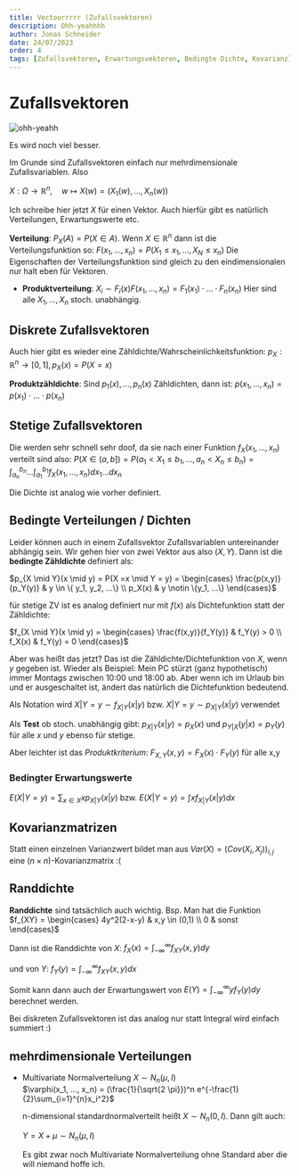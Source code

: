 ```yaml
---
title: Vectoorrrrr (Zufallsvektoren)
description: Ohh-yeahhhh
author: Jonas Schneider
date: 24/07/2023
order: 4
tags: [Zufallsvektoren, Erwartungsvektoren, Bedingte Dichte, Kovarianz]
---
```


# Zufallsvektoren

![ohh-yeahh](https://media.tenor.com/T71Q19nAn9MAAAAC/oh-yeah-vector.gif)

Es wird noch viel besser.

Im Grunde sind Zufallsvektoren einfach nur mehrdimensionale Zufallsvariablen. Also

$X: \Omega \to \mathbb{R}^n, \quad w \mapsto X(w) = (X_1(w), ..., X_n(w))$

Ich schreibe hier jetzt $X$ für einen Vektor. Auch hierfür gibt es natürlich Verteilungen, Erwartungswerte etc.

**Verteilung**: $P_X(A) = P(X \in A)$. Wenn $X \in \mathbb{R}^n$ dann ist die Verteilungsfunktion so: $F(x_1, ..., x_n) = P(X_1 \le x_1, ..., X_N \le x_n)$
Die Eigenschaften der Verteilungsfunktion sind gleich zu den eindimensionalen nur halt eben für Vektoren.

- **Produktverteilung**: $X_i \sim F_i(x)
  F(x_1, ..., x_n) = F_1(x_1) \cdot ... \cdot F_n(x_n)$
  Hier sind alle $X_1, ..., X_n$ stoch. unabhängig.

## Diskrete Zufallsvektoren

Auch hier gibt es wieder eine Zähldichte/Wahrscheinlichkeitsfunktion: $p_X: \mathbb{R}^n \to [0,1], p_X(x) = P(X = x)$

**Produktzähldichte**: Sind $p_1(x), ..., p_n(x)$ Zähldichten, dann ist: $p(x_1, ..., x_n) = p(x_1) \cdot ... \cdot p(x_n)$

## Stetige Zufallsvektoren

Die werden sehr schnell sehr doof, da sie nach einer Funktion $f_X(x_1, ..., x_n)$ verteilt sind also:
$P(X \in (a,b])= P(a_1 < X_1 \le b_1, ..., a_n < X_n \le b_n) = \int_{a_n}^{b_n}...\int_{a_1}^{b_1} f_X(x_1, ..., x_n)dx_1 ... dx_n$

Die Dichte ist analog wie vorher definiert.

## Bedingte Verteilungen / Dichten

Leider können auch in einem Zufallsvektor Zufallsvariablen untereinander abhängig sein.
Wir gehen hier von zwei Vektor aus also $(X,Y)$. Dann ist die **bedingte Zähldichte** definiert als:

$p_{X \mid Y}(x \mid y) = P(X =x \mid Y = y) = \begin{cases} \frac{p(x,y)}{p_Y(y)} & y \in \{ y_1, y_2, ...\} \\ p_X(x) & y \notin \{y_1, ...\} \end{cases}$

für stetige ZV ist es analog definiert nur mit $f(x)$ als Dichtefunktion statt der Zähldichte:

$f_{X \mid Y}(x \mid y) = \begin{cases} \frac{f(x,y)}{f_Y(y)} & f_Y(y) > 0 \\ f_X(x) & f_Y(y) = 0 \end{cases}$

Aber was heißt das jetzt? Das ist die Zähldichte/Dichtefunktion von $X$, wenn $y$ gegeben ist.
Wieder als Beispiel: Mein PC stürzt (ganz hypothetisch) immer Montags zwischen 10:00 und 18:00 ab. Aber wenn ich im Urlaub bin und er ausgeschaltet ist, ändert das natürlich die Dichtefunktion bedeutend.

Als Notation wird $X | Y = y \sim f_{X|Y}(x|y)$ bzw. $X|Y = y \sim p_{X|Y}(x|y)$ verwendet

Als **Test** ob stoch. unabhängig gibt:
$p_{X|Y}(x|y) = p_X(x)$ und $p_{Y|X}(y|x) = p_Y(y)$ für alle $x$ und $y$ ebenso für stetige.

Aber leichter ist das _Produktkriterium_:
$F_{X,Y}(x,y) = F_X(x) \cdot F_Y(y)$ für alle x,y

### Bedingter Erwartungswerte

$E(X|Y = y)= \sum_{x \in X} x p_{X|Y}(x|y)$ bzw. $E(X|Y = y)= \int x f_{X|Y}(x|y)dx$

## Kovarianzmatrizen

Statt einen einzelnen Varianzwert bildet man aus $Var(X) = (Cov(X_i, X_j))_{i,j}$ eine ($n \times n$)-Kovarianzmatrix :(

## Randdichte

**Randdichte** sind tatsächlich auch wichtig. Bsp. Man hat die Funktion $f_{XY} = \begin{cases} 4y^2(2-x-y) & x,y \in (0,1) \\ 0 & sonst \end{cases}$

Dann ist die Randdichte von $X$:
$f_X(x) = \int_{-\infty}^{\infty} f_{XY}(x,y)dy$

und von $Y$:
$f_Y(y) = \int_{-\infty}^{\infty} f_{XY}(x,y)dx$

Somit kann dann auch der Erwartungswert von $E(Y) = \int_{-\infty}^{\infty} y f_Y(y)dy$ berechnet werden.

Bei diskreten Zufallsvektoren ist das analog nur statt Integral wird einfach summiert :)

## mehrdimensionale Verteilungen

- Multivariate Normalverteilung $X \sim N_n(\mu, I)$ <br/>
  $\varphi(x_1, ..., x_n) = (\frac{1}{\sqrt{2 \pi}})^n e^{-\frac{1}{2}\sum_{i=1}^{n}x_i^2}$

  n-dimensional standardnormalverteilt heißt $X \sim N_n(0, I)$. Dann gilt auch:

  $Y = X + \mu \sim N_n(\mu, I)$

  Es gibt zwar noch Multivariate Normalverteilung ohne Standard aber die will niemand hoffe ich.
